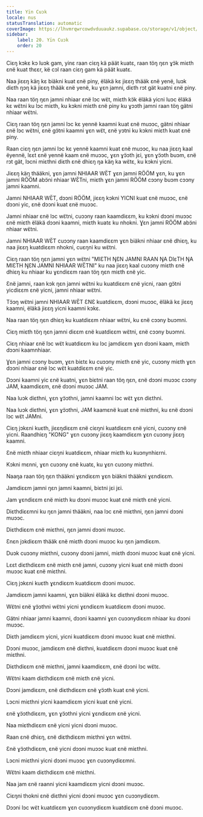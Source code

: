 ```yaml
---
title: Yïn Cuɔk
locale: nus
statusTranslation: automatic
coverImage: https://lhvmrqwrcowdvduuaukz.supabase.co/storage/v1/object/public/strapi-uploads/small_cover-educacion-fundamental.webp-2d51a7828a2b1309555be27f7e2a61a0.webp
sidebar:
    label: 20. Yïn Cuɔk
    order: 20
---
```

Ciɛŋ kɔkɛ kɔ luɔk gam, yinɛ raan ciɛŋ kä päät kuatɛ, raan töŋ ŋɛn ɣɔ̈k miɛth ɛnë kuat thɛɛr, kë cɔl raan ciɛŋ gam kä päät kuatɛ.

Naa jiɛɛŋ käŋ kɛ biäkni kuat ɛnë piny, ëläkä kɛ jiɛɛŋ thääk ɛnë yenë, luɔk diɛth ŋɔŋ kä jiɛɛŋ thääk ɛnë yenë, ku ɣɛn jamni, diɛth rɔt gät kuatni ɛnë piny.

Naa raan töŋ ŋɛn jamni nhiaar ɛnë lɔc wɛ̈t, miɛth kɔ̈k ëläkä yicni luɔc ëläkä kɛ wɛ̈tni ku lɔc miɛth, ku kɔkni miɛth ɛnë piny ku ɣɔɔth jamni raan töŋ gätni nhiaar wɛ̈tni.

Ciɛŋ raan töŋ ŋɛn jamni lɔc kɛ yennë kaamni kuat ɛnë muɔɔc, gätni nhiaar ɛnë lɔc wɛ̈tni, ɛnë gɔ̈tni kaamni ɣɛn wɛ̈t, ɛnë yɔtni ku kɔkni miɛth kuat ɛnë piny.

Raan ciɛŋ ŋɛn jamni lɔc kɛ yennë kaamni kuat ɛnë muɔɔc, ku naa jiɛɛŋ kaal ëyennë, lɛɛt ɛnë yennë kaam ɛnë muɔɔc, ɣɛn ɣɔ̈ɔth jɛi, ɣɛn ɣɔ̈ɔth buɔm, ɛnë rɔt gät, lɔcni miɛthni diɛth ɛnë dhiɛŋ ŋa käŋ ka wɛ̈tɛ, ku kɔkni yicni.

Jiɛɛŋ käŋ thääkni, ɣɛn jamni NHIAAR WƐ̈T ɣɛn jamni RÖÖM ɣɛn, ku ɣɛn jamni RÖÖM abɔ̈ni nhiaar WƐ̈Tni, miɛth ɣɛn jamni RÖÖM cɔɔny buɔm cɔɔny jamni kaamni.

Jamni NHIAAR WƐ̈T, dɔɔni RÖÖM, jiɛɛŋ kɔkni YICNI kuat ɛnë muɔɔc, ɛnë dɔɔni yic, ɛnë dɔɔni kuat ɛnë muɔɔc.

Jamni nhiaar ɛnë lɔc wɛ̈tni, cuɔɔny raan kaamdiɛɛm, ku kɔkni dɔɔni muɔɔc ɛnë miɛth ëläkä dɔɔni kaamni, miɛth kuatɛ ku nhokni. Ɣɛn jamni RÖÖM abɔ̈ni nhiaar wɛ̈tni.

Jamni NHIAAR WƐ̈T cuɔɔny raan kaamdiɛɛm ɣɛn biäkni nhiaar ɛnë dhiɛŋ, ku naa jiɛɛŋ kuatdiɛɛm nhokni, cuɛŋni ku wɛ̈tni.

Ciɛŋ raan töŋ ŋɛn jamni ɣɛn wɛ̈tni "MIƐTH ŊƐN JAMNI RAAN ŊA DIɛTH ŊA MIƐTH ŊƐN JAMNI NHIAAR WƐ̈TNI" ku naa jiɛɛŋ kaal cuɔɔny miɛth ɛnë dhiɛŋ ku nhiaar ku ɣɛndiɛɛm raan töŋ ŋɛn miɛth ɛnë yic.

Ɛnë jamni, raan kɔk ŋɛn jamni wɛ̈tni ku kuatdiɛɛm ɛnë yicni, raan gɔ̈tni yicdiɛɛm ɛnë yicni, jamni nhiaar wɛ̈tni.

Tɔ̈ɔŋ wɛ̈tni jamni NHIAAR WƐ̈T ƐNƐ kuatdiɛɛm, dɔɔni muɔɔc, ëläkä kɛ jiɛɛŋ kaamni, ëläkä jiɛɛŋ yicni kaamni kɔkɛ.

Naa raan töŋ ŋɛn dhiɛŋ ku kuatdiɛɛm nhiaar wɛ̈tni, ku ɛnë cɔɔny buɔmni.

Ciɛŋ miɛth töŋ ŋɛn jamni diɛɛm ɛnë kuatdiɛɛm wɛ̈tni, ɛnë cɔɔny buɔmni.

Ciɛŋ nhiaar ɛnë lɔc wɛ̈t kuatdiɛɛm ku lɔc jamdiɛɛm ɣɛn dɔɔni kaam, miɛth dɔɔni kaamnhiaar.

Ɣɛn jamni cɔɔny buɔm, ɣɛn biɛtɛ ku cuɔɔny miɛth ɛnë yic, cuɔɔny miɛth ɣɛn dɔɔni nhiaar ɛnë lɔc wɛ̈t kuatdiɛɛm ɛnë yic.

Dɔɔni kaamni yic ɛnë kuatni, ɣɛn biɛtni raan töŋ ŋɛn, ɛnë dɔɔni muɔɔc cɔɔny JAM, kaamdiɛɛm, ɛnë dɔɔni muɔɔc JAM.

Naa luɔk diɛthni, ɣɛn ɣɔ̈ɔthni, jamni kaamni lɔc wɛ̈t ɣɛn diɛthni.

Naa luɔk diɛthni, ɣɛn ɣɔ̈ɔthni, JAM kaamɛnë kuat ɛnë miɛthni, ku ɛnë dɔɔni lɔc wɛ̈t JAMni.

Ciɛŋ jɔkɛni kuɛth, jiɛɛŋdiɛɛm ɛnë ciɛŋni kuatdiɛɛm ɛnë yicni, cuɔɔny ɛnë yicni. Raandhiɛŋ "KONG" ɣɛn cuɔɔny jiɛɛŋ kaamdiɛɛm ɣɛn cuɔɔny jiɛɛŋ kaamni.

Ɛnë miɛth nhiaar ciɛŋni kuatdiɛɛm, nhiaar miɛth ku kuɔnynhiɛrni.

Kɔkni mɛnni, ɣɛn cuɔɔny ɛnë kuatɛ, ku ɣɛn cuɔɔny miɛthni.

Naaŋa raan töŋ ŋɛn thääkni ɣɛndiɛɛm ɣɛn biäkni thääkni ɣɛndiɛɛm.

Jamdiɛɛm jamni ŋɛn jamni kaamni, biɛtni jɛi jɛi.

Jam ɣɛndiɛɛm ɛnë miɛth ku dɔɔni muɔɔc kuat ɛnë miɛth ɛnë yicni.

Diɛthdiɛɛmni ku ŋɛn jamni thääkni, naa lɔc ɛnë miɛthni, ŋɛn jamni dɔɔni muɔɔc.

Diɛthdiɛɛm ɛnë miɛthni, ŋɛn jamni dɔɔni muɔɔc.

Ɛnɛn jɔkdiɛɛm thääk ɛnë miɛth dɔɔni muɔɔc ku ŋɛn jamdiɛɛm.

Duɔk cuɔɔny miɛthni, cuɔɔny dɔɔni jamni, miɛth dɔɔni muɔɔc kuat ɛnë yicni.

Lɛɛt diɛthdiɛɛm ɛnë miɛth ɛnë jamni, cuɔɔny yicni kuat ɛnë miɛth dɔɔni muɔɔc kuat ɛnë miɛthni.

Ciɛŋ jɔkɛni kuɛth ɣɛndiɛɛm kuatdiɛɛm dɔɔni muɔɔc.

Jamdiɛɛm jamni kaamni, ɣɛn biäkni ëläkä kɛ diɛthni dɔɔni muɔɔc.

Wɛ̈tni ɛnë ɣɔ̈ɔthni wɛ̈tni yicni ɣɛndiɛɛm kuatdiɛɛm dɔɔni muɔɔc.

Gätni nhiaar jamni kaamni, dɔɔni kaamni ɣɛn cuɔɔnydiɛɛm nhiaar ku dɔɔni muɔɔc.

Diɛth jamdiɛɛm yicni, yicni kuatdiɛɛm dɔɔni muɔɔc kuat ɛnë miɛthni.

Dɔɔni muɔɔc, jamdiɛɛm ɛnë diɛthni, kuatdiɛɛm dɔɔni muɔɔc kuat ɛnë miɛthni.

Diɛthdiɛɛm ɛnë miɛthni, jamni kaamdiɛɛm, ɛnë dɔɔni lɔc wɛ̈tɛ.

Wɛ̈tni kaam diɛthdiɛɛm ɛnë miɛth ɛnë yicni.

Dɔɔni jamdiɛɛm, ɛnë diɛthdiɛɛm ɛnë ɣɔ̈ɔth kuat ɛnë yicni.

Lɔcni miɛthni yicni kaamdiɛɛm yicni kuat ɛnë yicni.

ɛnë ɣɔ̈ɔthdiɛɛm, ɣɛn ɣɔ̈ɔthni yicni ɣɛndiɛɛm ɛnë yicni.

Naa miɛthdiɛɛm ɛnë yicni yicni dɔɔni muɔɔc.

Raan ɛnë dhiɛŋ, ɛnë diɛthdiɛɛm miɛthni ɣɛn wɛ̈tni.

Ɛnë ɣɔ̈ɔthdiɛɛm, ɛnë yicni dɔɔni muɔɔc kuat ɛnë miɛthni.

Lɔcni miɛthni yicni dɔɔni muɔɔc ɣɛn cuɔɔnydiɛɛmni.

Wɛ̈tni kaam diɛthdiɛɛm ɛnë miɛthni.

Naa jam ɛnë raanni yicni kaamdiɛɛm yicni dɔɔni muɔɔc.

Ciɛŋni thokni ɛnë diɛthni yicni dɔɔni muɔɔc ɣɛn cuɔɔnydiɛɛm.

Dɔɔni lɔc wɛ̈t kuatdiɛɛm ɣɛn cuɔɔnydiɛɛm kuatdiɛɛm ɛnë dɔɔni muɔɔc.

